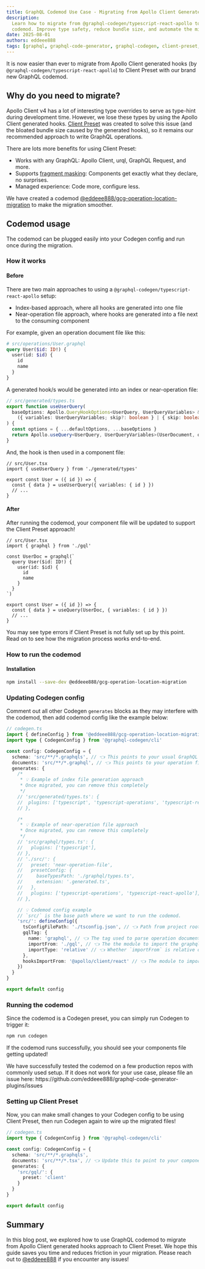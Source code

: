 ```yaml
---
title: GraphQL Codemod Use Case - Migrating from Apollo Client Generated Hooks to Client Preset
description:
  Learn how to migrate from @graphql-codegen/typescript-react-apollo to Client Preset using a
  codemod. Improve type safety, reduce bundle size, and automate the migration process with ease.
date: 2025-08-01
authors: eddeee888
tags: [graphql, graphql-code-generator, graphql-codegen, client-preset, typescript-react-apollo]
---
```



It is now easier than ever to migrate from Apollo Client generated hooks (by
`@graphql-codegen/typescript-react-apollo`) to Client Preset with our brand new GraphQL codemod.

## Why do you need to migrate?

Apollo Client v4 has a lot of interesting type overrides to serve as type-hint during development
time. However, we lose these types by using the Apollo Client generated hooks.
[Client Preset](https://the-guild.dev/graphql/codegen/plugins/presets/preset-client) was created to
solve this issue (and the bloated bundle size caused by the generated hooks), so it remains our
recommended approach to write GraphQL operations.

There are lots more benefits for using Client Preset:

- Works with any GraphQL: Apollo Client, urql, GraphQL Request, and more.
- Supports
  [fragment masking](https://the-guild.dev/graphql/hive/blog/unleash-the-power-of-fragments-with-graphql-codegen):
  Components get exactly what they declare, no surprises.
- Managed experience: Code more, configure less.

We have created a codemod
[@eddeee888/gcg-operation-location-migration](https://www.npmjs.com/package/@eddeee888/gcg-operation-location-migration)
to make the migration smoother.

## Codemod usage

The codemod can be plugged easily into your Codegen config and run once during the migration.

### How it works

#### Before

There are two main approaches to using a `@graphql-codegen/typescript-react-apollo` setup:

- Index-based approach, where all hooks are generated into one file
- Near-operation file approach, where hooks are generated into a file next to the consuming
  component

For example, given an operation document file like this:

```graphql
# src/operations/User.graphql
query User($id: ID!) {
  user(id: $id) {
    id
    name
  }
}
```

A generated hook/s would be generated into an index or near-operation file:

```ts
// src/generated/types.ts
export function useUserQuery(
  baseOptions: Apollo.QueryHookOptions<UserQuery, UserQueryVariables> &
    ({ variables: UserQueryVariables; skip?: boolean } | { skip: boolean })
) {
  const options = { ...defaultOptions, ...baseOptions }
  return Apollo.useQuery<UserQuery, UserQueryVariables>(UserDocument, options)
}
```

And, the hook is then used in a component file:

```tsx
// src/User.tsx
import { useUserQuery } from './generated/types'

export const User = ({ id }) => {
  const { data } = useUserQuery({ variables: { id } })
  // ...
}
```

#### After

After running the codemod, your component file will be updated to support the Client Preset
approach!

```tsx
// src/User.tsx
import { graphql } from './gql'

const UserDoc = graphql(`
  query User($id: ID!) {
    user(id: $id) {
      id
      name
    }
  }
`)

export const User = ({ id }) => {
  const { data } = useQuery(UserDoc, { variables: { id } })
  // ...
}
```

<Callout type="info">
  You may see type errors if Client Preset is not fully set up by this point. Read on to see how the
  migration process works end-to-end.
</Callout>

### How to run the codemod

#### Installation

```sh npm2yarn
npm install --save-dev @eddeee888/gcg-operation-location-migration
```

### Updating Codegen config

Comment out all other Codegen `generates` blocks as they may interfere with the codemod, then add
codemod config like the example below:

```ts
// codegen.ts
import { defineConfig } from '@eddeee888/gcg-operation-location-migration'
import type { CodegenConfig } from '@graphql-codegen/cli'

const config: CodegenConfig = {
  schema: 'src/**/*.graphqls', // 👈 This points to your usual GraphQL schema endpoint or files.
  documents: 'src/**/*.graphql', // 👈 This points to your operation files.
  generates: {
    /*
     * 💡 Example of index file generation approach
     * Once migrated, you can remove this completely
     */
    // 'src/generated/types.ts': {
    //  plugins: ['typescript', 'typescript-operations', 'typescript-react-apollo'],
    // },

    /*
     * 💡 Example of near-operation file approach
     * Once migrated, you can remove this completely
     */
    // 'src/graphql/types.ts': {
    //   plugins: ['typescript'],
    // },
    // './src/': {
    //   preset: 'near-operation-file',
    //   presetConfig: {
    //     baseTypesPath: './graphql/types.ts',
    //     extension: '.generated.ts',
    //   },
    //   plugins: ['typescript-operations', 'typescript-react-apollo'],
    // },

    // 💡 Codemod config example
    // `src/` is the base path where we want to run the codemod.
    'src/': defineConfig({
      tsConfigFilePath: './tsconfig.json', // 👈 Path from project root to your project tsconfig.json (Note: not from the base path).
      gqlTag: {
        name: 'graphql', // 👈 The tag used to parse operation documents.
        importFrom: './gql', // 👈 The the module to import the graphql tag.
        importType: 'relative' // 👈 Whether `importFrom` is relative or absolute. If relative, the path from the base path to the module.
      },
      hooksImportFrom: '@apollo/client/react' // 👈 The module to import Apollo Client hooks. Use @apollo/client for older Apollo Client v3 versions.
    })
  }
}

export default config
```

### Running the codemod

Since the codemod is a Codegen preset, you can simply run Codegen to trigger it:

```sh npm2yarn
npm run codegen
```

If the codemod runs successfully, you should see your components file getting updated!

<Callout type="info">
  We have successfully tested the codemod on a few production repos with commonly used setup. If it
  does not work for your use case, please file an issue here:
  https://github.com/eddeee888/graphql-code-generator-plugins/issues
</Callout>

### Setting up Client Preset

Now, you can make small changes to your Codegen config to be using Client Preset, then run Codegen
again to wire up the migrated files!

```ts
// codegen.ts
import type { CodegenConfig } from '@graphql-codegen/cli'

const config: CodegenConfig = {
  schema: 'src/**/*.graphqls',
  documents: 'src/**/*.tsx', // 👈 Update this to point to your component files, where your operations have been migrated to.
  generates: {
    'src/gql/': {
      preset: 'client'
    }
  }
}

export default config
```

## Summary

In this blog post, we explored how to use GraphQL codemod to migrate from Apollo Client generated
hooks approach to Client Preset. We hope this guide saves you time and reduces friction in your
migration. Please reach out to [@eddeee888](https://x.com/eddeee888) if you encounter any issues!

